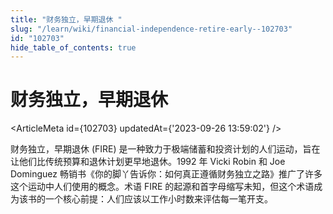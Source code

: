 ```yaml
---
title: "财务独立，早期退休 "
slug: "/learn/wiki/financial-independence-retire-early--102703"
id: "102703"
hide_table_of_contents: true
---
```



# 财务独立，早期退休 

<ArticleMeta id={102703} updatedAt={'2023-09-26 13:59:02'} />
<div className='border-solid border-b border-t-0 my-4 border-[var(--ifm-color-gray-300)]' />

财务独立，早期退休 (FIRE) 是一种致力于极端储蓄和投资计划的人们运动，旨在让他们比传统预算和退休计划更早地退休。1992 年 Vicki Robin 和 Joe Dominguez 畅销书《你的脚丫告诉你：如何真正遵循财务独立之路》推广了许多这个运动中人们使用的概念。术语 FIRE 的起源和首字母缩写未知，但这个术语成为该书的一个核心前提：人们应该以工作小时数来评估每一笔开支。

